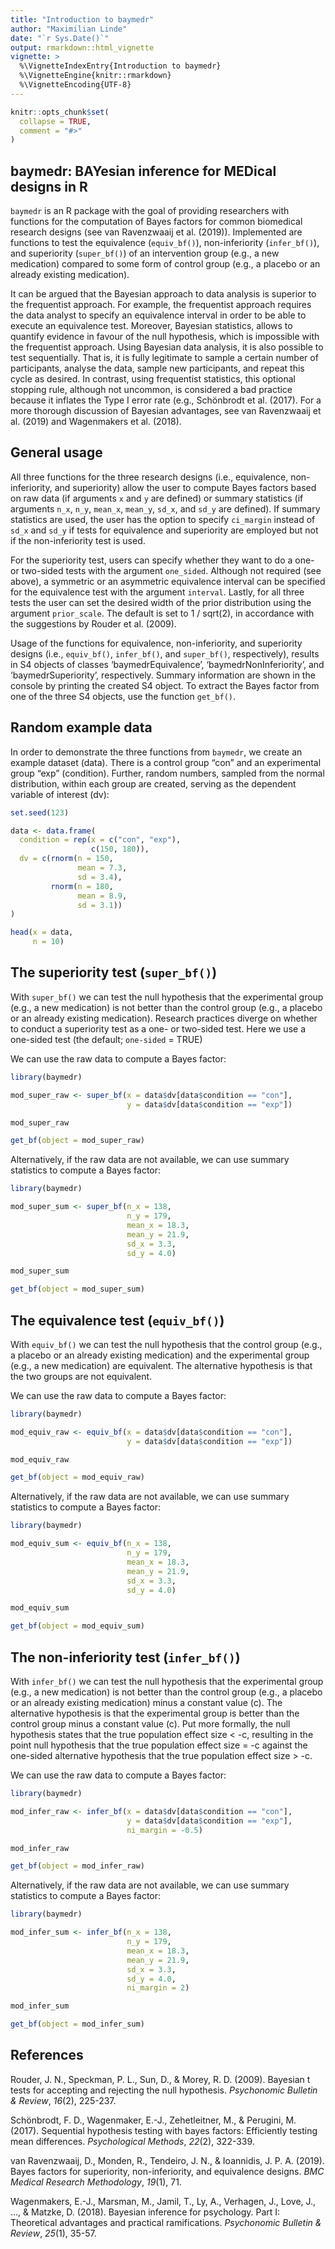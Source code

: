 ```yaml
---
title: "Introduction to baymedr"
author: "Maximilian Linde"
date: "`r Sys.Date()`"
output: rmarkdown::html_vignette
vignette: >
  %\VignetteIndexEntry{Introduction to baymedr}
  %\VignetteEngine{knitr::rmarkdown}
  %\VignetteEncoding{UTF-8}
---
```


```r
knitr::opts_chunk$set(
  collapse = TRUE,
  comment = "#>"
)
```

## baymedr: BAYesian inference for MEDical designs in R

<!-- badges: start -->
<!-- badges: end -->

`baymedr` is an R package with the goal of providing researchers with functions for the computation of Bayes factors for common biomedical research designs (see van Ravenzwaaij et al. (2019)). Implemented are functions to test the equivalence (`equiv_bf()`), non-inferiority (`infer_bf()`), and superiority (`super_bf()`) of an intervention group (e.g., a new medication) compared to some form of control group (e.g., a placebo or an already existing medication).

It can be argued that the Bayesian approach to data analysis is superior to the frequentist approach. For example, the frequentist approach requires the data analyst to specify an equivalence interval in order to be able to execute an equivalence test. Moreover, Bayesian statistics, allows to quantify evidence in favour of the null hypothesis, which is impossible with the frequentist approach. Using Bayesian data analysis, it is also possible to test sequentially. That is, it is fully legitimate to sample a certain number of participants, analyse the data, sample new participants, and repeat this cycle as desired. In contrast, using frequentist statistics, this optional stopping rule, although not uncommon, is considered a bad practice because it inflates the Type I error rate (e.g., Schönbrodt et al. (2017). For a more thorough discussion of Bayesian advantages, see van Ravenzwaaij et al. (2019) and Wagenmakers et al. (2018).

## General usage

All three functions for the three research designs (i.e., equivalence, non-inferiority, and superiority) allow the user to compute Bayes factors based on raw data (if arguments `x` and `y` are defined) or summary statistics (if arguments `n_x`, `n_y`, `mean_x`, `mean_y`, `sd_x`, and `sd_y` are defined). If summary statistics are used, the user has the option to specify `ci_margin` instead of `sd_x` and `sd_y` if tests for equivalence and superiority are employed but not if the non-inferiority test is used.

For the superiority test, users can specify whether they want to do a one- or two-sided tests with the argument `one_sided`. Although not required (see above), a symmetric or an asymmetric equivalence interval can be specified for the equivalence test with the argument `interval`. Lastly, for all three tests the user can set the desired width of the prior distribution using the argument `prior_scale`. The default is set to 1 / sqrt(2), in accordance with the suggestions by Rouder et al. (2009).

Usage of the functions for equivalence, non-inferiority, and superiority designs (i.e., `equiv_bf()`, `infer_bf()`, and `super_bf()`, respectively), results in S4 objects of classes 'baymedrEquivalence', 'baymedrNonInferiority', and 'baymedrSuperiority', respectively. Summary information are shown in the console by printing the created S4 object. To extract the Bayes factor from one of the three S4 objects, use the function `get_bf()`.

## Random example data

In order to demonstrate the three functions from `baymedr`, we create an example dataset (data). There is a control group "con" and an experimental group "exp" (condition). Further, random numbers, sampled from the normal distribution, within each group are created, serving as the dependent variable of interest (dv):

``` r
set.seed(123)

data <- data.frame(
  condition = rep(x = c("con", "exp"),
                  c(150, 180)),
  dv = c(rnorm(n = 150,
               mean = 7.3,
               sd = 3.4),
         rnorm(n = 180,
               mean = 8.9,
               sd = 3.1))
)

head(x = data,
     n = 10)
```

## The superiority test (`super_bf()`)

With `super_bf()` we can test the null hypothesis that the experimental group (e.g., a new medication) is not better than the control group (e.g., a placebo or an already existing medication). Research practices diverge on whether to conduct a superiority test as a one- or two-sided test. Here we use a one-sided test (the default; `one-sided` = TRUE)

We can use the raw data to compute a Bayes factor:

``` r
library(baymedr)

mod_super_raw <- super_bf(x = data$dv[data$condition == "con"],
                          y = data$dv[data$condition == "exp"])

mod_super_raw

get_bf(object = mod_super_raw)
```

Alternatively, if the raw data are not available, we can use summary statistics to compute a Bayes factor:

``` r
library(baymedr)

mod_super_sum <- super_bf(n_x = 138,
                          n_y = 179,
                          mean_x = 18.3,
                          mean_y = 21.9,
                          sd_x = 3.3,
                          sd_y = 4.0)

mod_super_sum

get_bf(object = mod_super_sum)
```

## The equivalence test (`equiv_bf()`)

With `equiv_bf()` we can test the null hypothesis that the control group (e.g., a placebo or an already existing medication) and the experimental group (e.g., a new medication) are equivalent. The alternative hypothesis is that the two groups are not equivalent.

We can use the raw data to compute a Bayes factor:

``` r
library(baymedr)

mod_equiv_raw <- equiv_bf(x = data$dv[data$condition == "con"],
                          y = data$dv[data$condition == "exp"])

mod_equiv_raw

get_bf(object = mod_equiv_raw)
```

Alternatively, if the raw data are not available, we can use summary statistics to compute a Bayes factor:

``` r
library(baymedr)

mod_equiv_sum <- equiv_bf(n_x = 138,
                          n_y = 179,
                          mean_x = 18.3,
                          mean_y = 21.9,
                          sd_x = 3.3,
                          sd_y = 4.0)

mod_equiv_sum

get_bf(object = mod_equiv_sum)
```

## The non-inferiority test (`infer_bf()`)

With `infer_bf()` we can test the null hypothesis that the experimental group (e.g., a new medication) is not better than the control group (e.g., a placebo or an already existing medication) minus a constant value (c). The alternative hypothesis is that the experimental group is better than the control group minus a constant value (c). Put more formally, the null hypothesis states that the true population effect size < -c, resulting in the point null hypothesis that the true population effect size = -c against the one-sided alternative hypothesis that the true population effect size > -c.

We can use the raw data to compute a Bayes factor:

``` r
library(baymedr)

mod_infer_raw <- infer_bf(x = data$dv[data$condition == "con"],
                          y = data$dv[data$condition == "exp"],
                          ni_margin = -0.5)

mod_infer_raw

get_bf(object = mod_infer_raw)
```

Alternatively, if the raw data are not available, we can use summary statistics to compute a Bayes factor:

``` r
library(baymedr)

mod_infer_sum <- infer_bf(n_x = 138,
                          n_y = 179,
                          mean_x = 18.3,
                          mean_y = 21.9,
                          sd_x = 3.3,
                          sd_y = 4.0,
                          ni_margin = 2)

mod_infer_sum

get_bf(object = mod_infer_sum)
```

## References

Rouder, J. N., Speckman, P. L., Sun, D., & Morey, R. D. (2009). Bayesian t tests for accepting and rejecting the null hypothesis. *Psychonomic Bulletin & Review*, *16*(2), 225-237.

Schönbrodt, F. D., Wagenmaker, E.-J., Zehetleitner, M., & Perugini, M. (2017). Sequential hypothesis testing with bayes factors: Efficiently testing mean differences. *Psychological Methods*, *22*(2), 322-339.

van Ravenzwaaij, D., Monden, R., Tendeiro, J. N., & Ioannidis, J. P. A. (2019). Bayes factors for superiority, non-inferiority, and equivalence designs. *BMC Medical Research Methodology*, *19*(1), 71.

Wagenmakers, E.-J., Marsman, M., Jamil, T., Ly, A., Verhagen, J., Love, J., ..., & Matzke, D. (2018). Bayesian inference for psychology. Part I: Theoretical advantages and practical ramifications. *Psychonomic Bulletin & Review*, *25*(1), 35-57.

